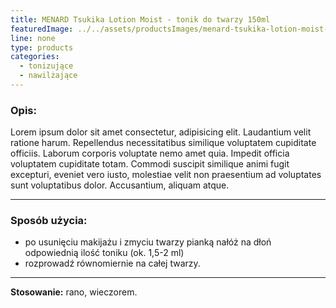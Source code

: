 ```yaml
---
title: MENARD Tsukika Lotion Moist - tonik do twarzy 150ml
featuredImage: ../../assets/productsImages/menard-tsukika-lotion-moist-tonik-do-twarzy-150ml.png
line: none
type: products
categories:
  - tonizujące
  - nawilżające
---
```


<h3>Opis:</h3>

Lorem ipsum dolor sit amet consectetur, adipisicing elit. Laudantium velit ratione harum. Repellendus necessitatibus similique voluptatem cupiditate officiis. Laborum corporis voluptate nemo amet quia. Impedit officia voluptatem cupiditate totam. Commodi suscipit similique animi fugit excepturi, eveniet vero iusto, molestiae velit non praesentium ad voluptates sunt voluptatibus dolor. Accusantium, aliquam atque.

---

### Sposób użycia:

- po usunięciu makijażu i zmyciu twarzy pianką nałóż na dłoń odpowiednią ilość toniku (ok. 1,5-2 ml)
- rozprowadź równomiernie na całej twarzy.

---

**Stosowanie:** rano, wieczorem.
